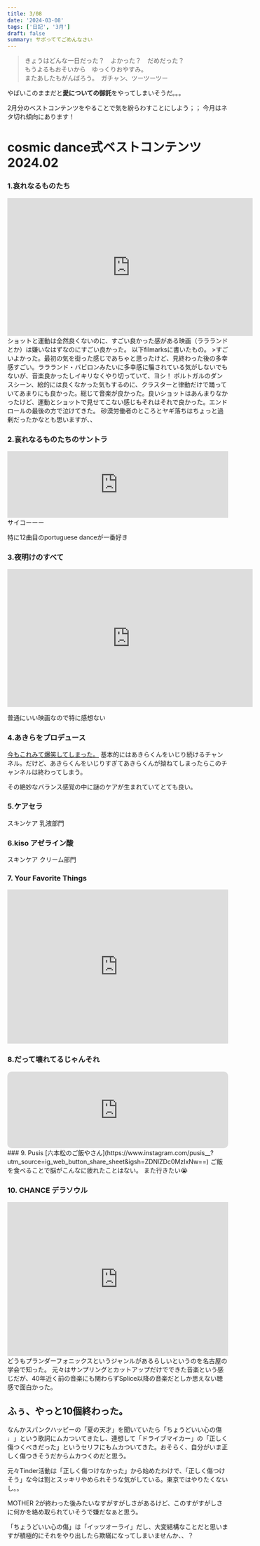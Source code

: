 ```yaml
---
title: 3/08
date: '2024-03-08'
tags: ['日記', '3月']
draft: false
summary: サボっててごめんなさい
---
```

<blockquote class="p-4 my-4 border-s-4 border-gray-300 bg-gray-50 dark:border-gray-500 dark:bg-gray-800">
    <p class=" text-sm not-italic  leading-relaxed text-gray-900 dark:text-white">きょうはどんな一日だった？　よかった？　だめだった？<br/>もうよるもおそいから　ゆっくりおやすみ。<br/>またあしたもがんばろう。　ガチャン、ツーツーツー</p>
</blockquote>

やばいこのままだと**愛についての御託**をやってしまいそうだ。。。

2月分のベストコンテンツをやることで気を紛らわすことにしよう；；
今月はネタ切れ傾向にあります！

# cosmic dance式ベストコンテンツ2024.02
### 1.哀れなるものたち
<iframe width="560" height="315" src="https://www.youtube.com/embed/HLHUXpx05uE?si=2Ch1a2uieoidAgyN" title="YouTube video player" frameborder="0" allow="accelerometer; autoplay; clipboard-write; encrypted-media; gyroscope; picture-in-picture; web-share" allowfullscreen></iframe>
ショットと運動は全然良くないのに、すごい良かった感がある映画（ララランドとか）は嫌いなはずなのにすごい良かった。
以下filmarksに書いたもの。
>すごいよかった。最初の気を衒った感じであちゃと思ったけど、見終わった後の多幸感すごい。ララランド・バビロンみたいに多幸感に騙されている気がしないでもないが、音楽良かったしイキリなくやり切っていて、ヨシ！  
ポルトガルのダンスシーン、絵的には良くなかった気もするのに、クラスターと律動だけで踊っていてあまりにも良かった。総じて音楽が良かった。良いショットはあんまりなかったけど、運動とショットで見せてこない感じもそれはそれで良かった。エンドロールの最後の方で泣けてきた。  
砂漠労働者のところとヤギ落ちはちょっと過剰だったかなとも思いますが、、

### 2.哀れなるものたちのサントラ
<iframe src="https://open.spotify.com/embed/album/3gz3XOFJ5w99GDode87xbO?utm_source=generator&theme=0" width="100%" height="152" frameBorder="0" allowfullscreen="" allow="autoplay; clipboard-write; encrypted-media; fullscreen; picture-in-picture" loading="lazy"></iframe>
サイコーーー

特に12曲目のportuguese danceが一番好き

### 3.夜明けのすべて
<iframe width="560" height="315" src="https://www.youtube.com/embed/_wdULFYanYs?si=2YncwWld-8N1BIxk" title="YouTube video player" frameborder="0" allow="accelerometer; autoplay; clipboard-write; encrypted-media; gyroscope; picture-in-picture; web-share" allowfullscreen></iframe>

普通にいい映画なので特に感想ない

### 4.あきらをプロデュース
[今もこれみて爆笑してしまった。](https://youtube.com/shorts/ChkN4VfgdkU?si=67V1Es8437Jf3om3)
基本的にはあきらくんをいじり続けるチャンネル。だけど、あきらくんをいじりすぎてあきらくんが拗ねてしまったらこのチャンネルは終わってしまう。

その絶妙なバランス感覚の中に謎のケアが生まれていてとても良い。

### 5.ケアセラ
スキンケア 乳液部門

### 6.kiso アゼライン酸
スキンケア クリーム部門

### 7. Your Favorite Things
<iframe src="https://open.spotify.com/embed/album/45w2uu1ElL5z9NCTJ9Sf8e?utm_source=generator" width="100%" height="352" frameBorder="0" allowfullscreen="" allow="autoplay; clipboard-write; encrypted-media; fullscreen; picture-in-picture" loading="lazy"></iframe>

### 8.だって壊れてるじゃんそれ
<iframe allow="autoplay *; encrypted-media *; fullscreen *; clipboard-write" frameborder="0" height="175" style="width:100%;max-width:660px;overflow:hidden;border-radius:10px;" sandbox="allow-forms allow-popups allow-same-origin allow-scripts allow-storage-access-by-user-activation allow-top-navigation-by-user-activation" src="https://embed.music.apple.com/jp/album/%E3%81%A0%E3%81%A3%E3%81%A6%E5%A3%8A%E3%82%8C%E3%81%A6%E3%82%8B%E3%81%98%E3%82%83%E3%82%93%E3%81%9D%E3%82%8C/1731473429?i=1731473430"></iframe>
### 9. Pusis
[六本松のご飯やさん](https://www.instagram.com/pusis__?utm_source=ig_web_button_share_sheet&igsh=ZDNlZDc0MzIxNw==)
ご飯を食べることで脳がこんなに疲れたことはない。
また行きたい😭

### 10. CHANCE デラソウル
<iframe src="https://open.spotify.com/embed/track/6dF6i0i7XDyqviRmdwzQec?utm_source=generator" width="100%" height="352" frameBorder="0" allowfullscreen="" allow="autoplay; clipboard-write; encrypted-media; fullscreen; picture-in-picture" loading="lazy"></iframe>
どうもプランダーフォニックスというジャンルがあるらしいというのを名古屋の学会で知った。
元々はサンプリングとカットアップだけでできた音楽という感じだが、40年近く前の音楽にも関わらずSplice以降の音楽だとしか思えない聴感で面白かった。

## ふぅ、やっと10個終わった。

なんかスパンクハッピーの「夏の天才」を聞いていたら「ちょうどいい心の傷♩」という歌詞にムカついてきたし、連想して「ドライブマイカー」の「正しく傷つくべきだった」というセリフにもムカついてきた。おそらく、自分がいま正しく傷つきそうだからムカつくのだと思う。

元々Tinder活動は「正しく傷つけなかった」から始めたわけで、「正しく傷つけそう」な今は割とスッキリやめられそうな気がしている。東京ではやりたくないし。。

MOTHER 2が終わった後みたいなすがすがしさがあるけど、このすがすがしさに何かを絡め取られていそうで嫌だなぁと思う。

「ちょうどいい心の傷」は「イッツオーライ」だし、大変結構なことだと思いますが積極的にそれをやり出したら欺瞞になってしまいませんか、、？
